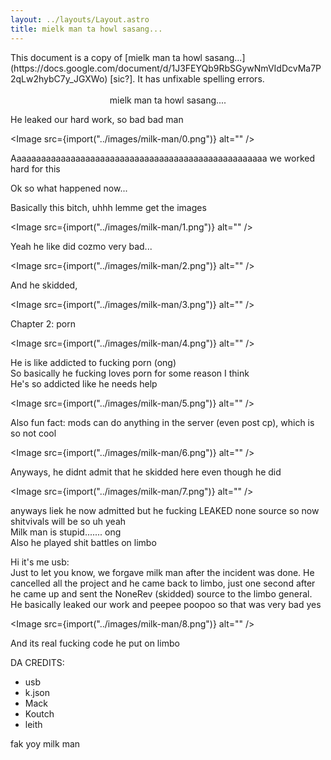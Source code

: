 ```yaml
---
layout: ../layouts/Layout.astro
title: mielk man ta howl sasang...
---
```



<div class="notification">
	This document is a copy of [mielk man ta howl
	sasang...](https://docs.google.com/document/d/1J3FEYQb9RbSGywNmVIdDcvMa7P2qLw2hybC7y_JGXWo)
	[sic?]. It has unfixable spelling errors.
</div>

<br />

<div style="text-align:center">mielk man ta howl sasang....</div>

He leaked our hard work, so bad bad man

<Image src={import("../images/milk-man/0.png")} alt="" />

Aaaaaaaaaaaaaaaaaaaaaaaaaaaaaaaaaaaaaaaaaaaaaaaaaaaa we worked hard for this

Ok so what happened now...

Basically this bitch, uhhh lemme get the images

<Image src={import("../images/milk-man/1.png")} alt="" />

Yeah he like did cozmo very bad...

<Image src={import("../images/milk-man/2.png")} alt="" />

And he skidded,

<Image src={import("../images/milk-man/3.png")} alt="" />

Chapter 2: porn

<Image src={import("../images/milk-man/4.png")} alt="" />

He is like addicted to fucking porn (ong)  
So basically he fucking loves porn for some reason I think  
He's so addicted like he needs help

<Image src={import("../images/milk-man/5.png")} alt="" />

Also fun fact: mods can do anything in the server (even post cp), which is so not cool

<Image src={import("../images/milk-man/6.png")} alt="" />

Anyways, he didnt admit that he skidded here even though he did

<Image src={import("../images/milk-man/7.png")} alt="" />

anyways liek he now admitted but he fucking LEAKED none source so now shitvivals will be so uh yeah  
Milk man is stupid....... ong  
Also he played shit battles on limbo

Hi it's me usb:  
Just to let you know, we forgave milk man after the incident was done. He cancelled all the project and he came back to limbo, just one second after he came up and sent the NoneRev (skidded) source to the limbo general. He basically leaked our work and peepee poopoo so that was very bad yes

<Image src={import("../images/milk-man/8.png")} alt="" />

And its real fucking code he put on limbo

DA CREDITS:

-   usb
-   k.json
-   Mack
-   Koutch
-   leith

fak yoy milk man
